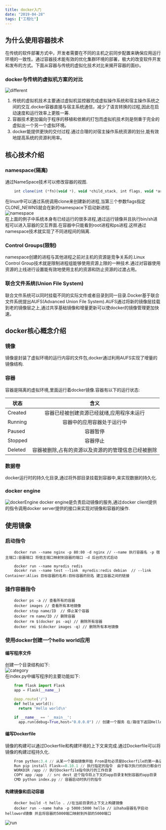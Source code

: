 ```yaml
---
title: docker入门
date: "2019-04-28"
tags: ["工程化"]
---
```

## 为什么使用容器技术
  在传统的软件部署方式中，开发者需要在不同的主机之前同步配置来确保应用运行环境的一致性。通过容器技术能有效的优化集群环境的部署，极大的改变软件开发和发布的方式。下面从容器与传统的虚拟化技术对比来揭开容器的面纱。
### docker与传统的虚拟机方案的对比  
  ![different](/static/images/frontEndToolStatic/docker/different.png)  

  1. 传统的虚拟机技术主要通过虚拟机监控器完成虚拟操作系统和宿主操作系统之间的交互.docker容器直接与宿主系统通信，减少了语言转换的过程,因此在启动速度和运行效率上更胜一筹.
  2. 容器技术更加偏向于程序的移植和依赖的打包而虚拟机技术则是侧重于完全的虚拟出一个另一个虚拟环境。 
  3. docker能提供更快的交付过程.通过合理的对宿主操作系统资源的划分,能有效地提高系统的资源利用率。  

## 核心技术介绍
### namespace(隔离)
通过NameSpace技术可以修改容器的视图.
```javascript
    int clone(int (*fn)(void *), void *child_stack, int flags, void *arg);
```

在linux中可以通过系统调用clone来创建新的进程,当第三个参数flags指定CLONE_NEWNS就会在新的namespace下启动新进程.  
![namespace](/static/images/frontEndToolStatic/docker/namespace.png)  
在上面的例子中系统本身有已经运行的很多进程,通过运行镜像并且执行bin/sh进程可以进入容器的交互界面.在容器中只能看到root进程和ps进程.这样通过namespace技术就实现了不同进程间的隔离.

### Control Groups(限制)
namespace创建的进程与其他进程之前对主机的资源是竞争关系的.Linux Control Group技术就是限制进程组能够使用资源上限的一种技术.通过对容器使用资源的上线进行设置能有效地使用主机的资源和防止资源的过渡占用。

### 联合文件系统(Union File System)
联合文件系统可以同时挂载不同的实际文件或者目录到同一目录.Docker基于联合文件系统提出AUFS(Advanced Union File System).AUFS通过将新的镜像层挂载到老的镜像层之上,通过共享基础镜像和增量更新可以使docker的镜像管理更加快速。
## docker核心概念介绍
### 镜像
镜像是封装了虚拟环境的运行内容的文件包,docker通过利用AUFS实现了增量的镜像结构.
### 容器
容器是隔离的虚拟环境,里面运行着docker镜像.容器有以下的运行状态:  

| 状态 | 含义 |
| - | :-: |
| Created | 容器已经被创建资源已经就绪,应用程序未运行 |
| Running | 容器中的应用容器处于运行中 |
| Paused  | 容器暂停 |
| Stopped | 容器停止 |
| Deleted | 容器被删除,占有的资源以及资源的的管理信息已经被删除|
### 数据卷 
docker运行时的持久化目录,通过将外部目录挂载到容器中,来实现数据的持久化.

### docker engine
![dockerEngine](/static/images/frontEndToolStatic/docker/dockerEngine.png)
docker engine是负责启动镜像的服务,通过docker client提供的指令调用docker server提供的接口来实现对镜像和容器的操作.

## 使用镜像

### 启动指令
```docker
    docker run --name nginx -p 80:80 -d nginx // --name 执行容器名 -p 宿主端口:容器端口 将宿主端口映射到容器的端口 -d 后台的方式启动 

    docker run --name myredis redis
    docekr run --name test --link  myredis:redis debian  // --link Container:Alias 目标容器的名称:目标容器的别名 建立容器之间的链接
```
### 操作容器指令
```docker
    docker ps -a // 查看所有的容器  
    docker images // 查看所有本地镜像 
    docker stop name/ID  // 停止某个容器 
    docker rm name/ID // 删除容器
    docker rm $(docker ps -aq) // 删除所有容器
    docker rmi $(docker images -q) // 删除所有本地镜像
```
### 使用docker创建一个hello world应用

#### 编写程序文件
创建一个目录结构如下:  
![category](/static/images/frontEndToolStatic/docker/category.png)  
在index.py中编写程序的主要功能如下:  
```python
    from flask import Flask
    app = Flask(__name__)

    @app.route('/')
    def hello_world():
      return 'Hello world\n'

    if __name__ == '__main__':
      app.run(debug=True,host="0.0.0.0") // 创建一个服务 在/路径下返回Hello world
```
#### 编写Dockerfile
镜像的构建可以通过Dockerfile和构建环境的上下文来完成.通过Dockerfile可以将镜像的构建过程持久化.  
```python 
    From python:3.4 // 从某一个基础镜像开始 From语句必须是Dockerfile的第一条语句
    Run pip install Flask==0.10.1 // 执行指定的指令  由于每次执行的执行都会行成新的镜像层,可以将多个指令进行合并
    WORKDIR /app // 执行Dockerfile指令执行的工作目录
    COPY app /app  // src dest 这个指令将上下文的app目录复制到容器的app目录
    CMD python index.py // 容器启动时执行的指令
```
#### 构建镜像和启动容器
```docker
    docker build -t hello . //在当前目录的上下文上构建镜像
    docker run --name haha -p 5000:5000 hello // 以haha容器名字启动helloword镜像 并且将容器的5000端口映射到外部的5000端口
```
![run](/static/images/frontEndToolStatic/docker/run.png)



